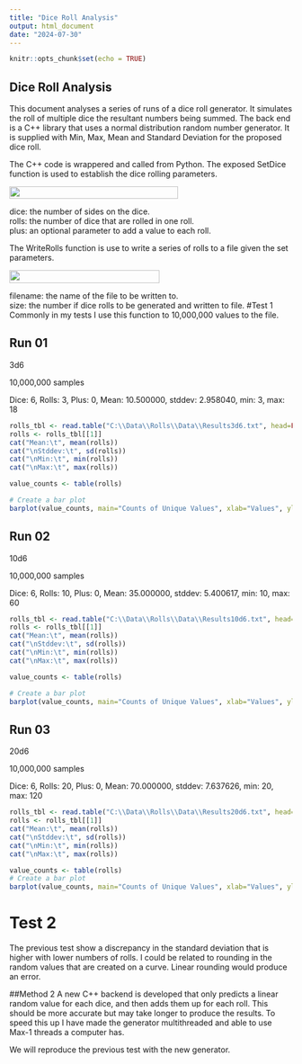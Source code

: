 ```yaml
---
title: "Dice Roll Analysis"
output: html_document
date: "2024-07-30"
---
```


```r
knitr::opts_chunk$set(echo = TRUE)
```

## Dice Roll Analysis

This document analyses a series of runs of a dice roll generator. It simulates the roll of multiple dice the resultant numbers being summed. The back end is a C++ library that uses a normal distribution random number generator. It is supplied with Min, Max, Mean and Standard Deviation for the proposed dice roll.

The C++ code is wrappered and called from Python. The exposed SetDice function is used to establish the dice rolling parameters.

![](images/clipboard-3633080197.png){width="300" height="22"}

dice: the number of sides on the dice.\
rolls: the number of dice that are rolled in one roll.\
plus: an optional parameter to add a value to each roll.

The WriteRolls function is use to write a series of rolls to a file given the set parameters.

![](images/clipboard-2173325840.png){width="267" height="23"}

filename: the name of the file to be written to.\
size: the number if dice rolls to be generated and written to file. #Test 1 Commonly in my tests I use this function to 10,000,000 values to the file.

## Run 01

3d6

10,000,000 samples

Dice: 6, Rolls: 3, Plus: 0, Mean: 10.500000, stddev: 2.958040, min: 3, max: 18

```r
rolls_tbl <- read.table("C:\\Data\\Rolls\\Data\\Results3d6.txt", head=FALSE)
rolls <- rolls_tbl[[1]]
cat("Mean:\t", mean(rolls))
cat("\nStddev:\t", sd(rolls))
cat("\nMin:\t", min(rolls))
cat("\nMax:\t", max(rolls))
```

```r
value_counts <- table(rolls)

# Create a bar plot
barplot(value_counts, main="Counts of Unique Values", xlab="Values", ylab="Frequency")
```

## Run 02

10d6

10,000,000 samples

Dice: 6, Rolls: 10, Plus: 0, Mean: 35.000000, stddev: 5.400617, min: 10, max: 60

```r
rolls_tbl <- read.table("C:\\Data\\Rolls\\Data\\Results10d6.txt", head=FALSE)
rolls <- rolls_tbl[[1]]
cat("Mean:\t", mean(rolls))
cat("\nStddev:\t", sd(rolls))
cat("\nMin:\t", min(rolls))
cat("\nMax:\t", max(rolls))
```

```r
value_counts <- table(rolls)

# Create a bar plot
barplot(value_counts, main="Counts of Unique Values", xlab="Values", ylab="Frequency")
```

## Run 03

20d6

10,000,000 samples

Dice: 6, Rolls: 20, Plus: 0, Mean: 70.000000, stddev: 7.637626, min: 20, max: 120

```r
rolls_tbl <- read.table("C:\\Data\\Rolls\\Data\\Results20d6.txt", head=FALSE) 
rolls <- rolls_tbl[[1]] 
cat("Mean:\t", mean(rolls)) 
cat("\nStddev:\t", sd(rolls)) 
cat("\nMin:\t", min(rolls)) 
cat("\nMax:\t", max(rolls))
```

```r
value_counts <- table(rolls)  
# Create a bar plot 
barplot(value_counts, main="Counts of Unique Values", xlab="Values", ylab="Frequency")
```

# Test 2

The previous test show a discrepancy in the standard deviation that is higher with lower numbers of rolls. I could be related to rounding in the random values that are created on a curve. Linear rounding would produce an error.

##Method 2 A new C++ backend is developed that only predicts a linear random value for each dice, and then adds them up for each roll. This should be more accurate but may take longer to produce the results. To speed this up I have made the generator multithreaded and able to use Max-1 threads a computer has.

We will reproduce the previous test with the new generator.
